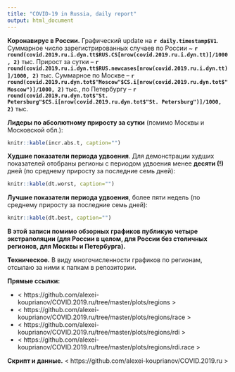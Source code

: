 ```yaml
---
title: "COVID-19 in Russia, daily report"
output: html_document
---
```


**Коронавирус в России.** Графический update на **`r daily.timestamp$V1`**. Суммарное число зарегистрированных случаев по России ~ **`r round(covid.2019.ru.i.dyn.tt$RUS.CS[nrow(covid.2019.ru.i.dyn.tt)]/1000, 2)`** тыс. Прирост за сутки -- **`r round(covid.2019.ru.i.dyn.tt$RUS.newcases[nrow(covid.2019.ru.i.dyn.tt)]/1000, 2)`** тыс. Суммарное по Москве -- **`r round(covid.2019.ru.dyn.tot$"Moscow"$CS.i[nrow(covid.2019.ru.dyn.tot$"Moscow")]/1000, 2)`** тыс., по Петербургу -- **`r round(covid.2019.ru.dyn.tot$"St. Petersburg"$CS.i[nrow(covid.2019.ru.dyn.tot$"St. Petersburg")]/1000, 2)`** тыс. 

**Лидеры по абсолютному приросту за сутки** (помимо Москвы и Московской обл.): 

```r
knitr::kable(incr.abs.t, caption="")
```

**Худшие показатели периода удвоения**. Для демонстрации худших показателей отобраны регионы с периодом удвоения менее **десяти (!)** дней (по среднему приросту за последние семь дней): 

```r
knitr::kable(dt.worst, caption="")
```

**Лучшие показатели периода удвоения**, более пяти недель (по среднему приросту за последние семь дней): 

```r
knitr::kable(dt.best, caption="")
```

**В этой записи помимо обзорных графиков публикую четыре экстраполяции (для России в целом, для России без столичных регионов, для Москвы и Петербурга).**

**Техническое.** В виду многочисленности графиков по регионам, отсылаю за ними к папкам в репозитории. 

**Прямые ссылки:**

* < https://github.com/alexei-kouprianov/COVID.2019.ru/tree/master/plots/regions >
* < https://github.com/alexei-kouprianov/COVID.2019.ru/tree/master/plots/regions/race >
* < https://github.com/alexei-kouprianov/COVID.2019.ru/tree/master/plots/regions/rdi >
* < https://github.com/alexei-kouprianov/COVID.2019.ru/tree/master/plots/regions/rdi.race >

**Скрипт и данные.** < https://github.com/alexei-kouprianov/COVID.2019.ru >
